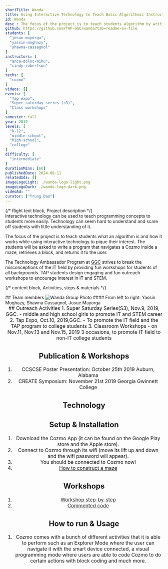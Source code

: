 ```yaml
---
shortTitle: Wanda
title: Using Interactive Technology to Teach Basic Algorithmic Instructions
id: Wanda
desc : The focus of the project is to teach students algorithm by writing a program that navigates a Cozmo inside a maze, retrieves a block, and returns it to the user.
github: https://github.com/TAP-GGC/wanda?tab=readme-ov-file
students: [
  "josue-mayorga",
  "yassin-moghazy",
  "shawna-cassagnol"
]
instructors: [
  "anca-doloc-mihu",
  "cindy-robertson"
] 
techs: [
  "cozmo"
]   
videos: []
events: [
  "Tap expo",
  "Super saturday series (s3)",
  "Class workshops"
]
semester: fall
year: 2019
levels: [
  "k-12",
  "middle-school",
  "high-school",
  "college"
] 
difficulty: [
  "intermediate"
] 
durationMins: [60]
publishedDate: 2024-08-11
relatedIds: []
imageLogoLight: ./wanda-logo-light.png
imageLogoDark: ./wanda-logo-dark.png
videoAd: ""
curator: ["Trung Dao"]
---
```




{/* Right text block, Project description */}	
Interactive technology can be used to teach programming concepts to students more easily. Technology can seem hard to understand and scare off students with little understanding of it.

The focus of the project is to teach students what an algorithm is and how it works while using interactive technology to pique their interest. The students will be asked to write a program that navigates a Cozmo inside a maze, retrieves a block, and returns it to the user.

The Technology Ambassador Program at [GGC](http://www.ggc.edu/tap) strives to break the misconceptions of the IT field by providing fun workshops for students of all backgrounds. TAP students design engaging and fun outreach workshops to encourage interest in IT and STEM.

 {/* content block, Activities, steps & materials */}

 <div class="prj-txt">
## Team members
<Image src={GroupPhoto} alt="Wanda Group Photo" />
#### From left to right: Yassin Moghazy, Shawna Cassagnol, Josue Mayorga
</div>

<div style="text-align: center ; justify-content: center; font-size: 1.125em;">
## Outreach Activities
1. Super Saturday Series(S3), Nov.9, 2019, GGC. - middle and high school girls to promote IT and STEM career
2. Tap Expo, Oct.10, 2019,GGC. - To promote the IT field and the TAP program to college students
3. Classroom Workshops - on Nov.11, Nov.13 and Nov.15, 2019 3 occasions, to promote IT field to non-IT college students

## Publication & Workshops
1. CCSCSE Poster Presentation: October 25th 2019 Auburn, Alabama
2. CREATE Symposium: November 21st 2019 Georgia Gwinnett College

## Technology
  <Logo src= {CosmoBot.src} alt="Cozmo Robot" link="https://ankicozmorobot.com/" />

## Setup & Installation
1. Download the Cozmo App (it can be found on the Google Play store and the Apple store).
2. Connect to Cozmo through its wifi (move its lift up and down and the wifi password will appear).
3. You should be connected to Cozmo now!
4. [How to construct a maze](https://github.com/TAP-GGC/wanda/blob/master/Documents/Using%20Interactive%20Technology%20To%20Teach%20%20Basic%20Algorithmic%20Instructions%20Maze%20Construction.pdf)

## Workshops
1. [Workshop step-by-step](https://github.com/TAP-GGC/wanda/blob/master/Documents/Using%20Interactive%20Technology%20to%20Teach%20Basic%20Algorithmic%20Instructions%20Step-by-Step.pdf)
2. [Commented code](https://github.com/TAP-GGC/wanda/blob/master/Code/Using%20Interactive%20Technology%20to%20Teach%20Basic%20Algorithmic%20Instructions%20Commented%20Code.pdf)

## How to run & Usage
1. Cozmo comes with a bunch of different activities that it is able to perform such as an Explorer Mode where the user can navigate it with the smart device connected, a visual programming mode where users are able to code Cozmo to do certain actions with block coding and much more.
</div>